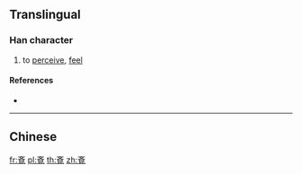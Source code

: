 {{also|覺}}
==Translingual==

===Han character===
{{Han char|rn=67|rad=文|as=07|sn=11|four=|canj=YKBUU|ids=⿱文見}}

# to [[perceive]], [[feel]]

====References====
* {{Han ref|kx=0477.091|dkj=13466|dj=0835.070|hdz=80028.070|uh=658D|ud=25997}}

----

==Chinese==
{{zh-see|覺|v}}

[[fr:斍]]
[[pl:斍]]
[[th:斍]]
[[zh:斍]]